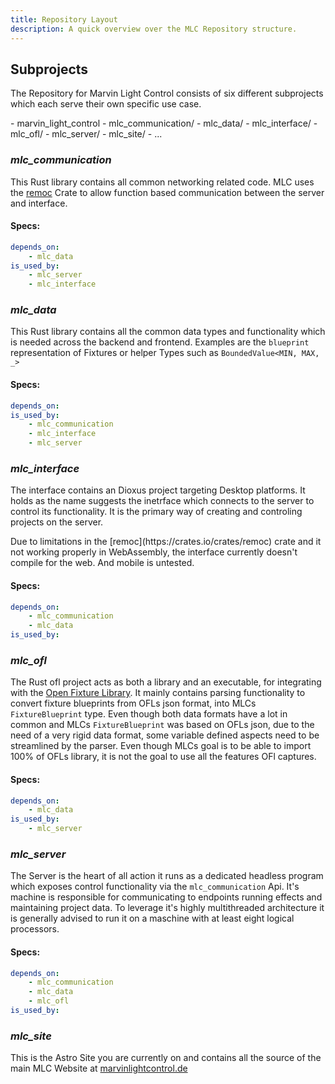```yaml
---
title: Repository Layout
description: A quick overview over the MLC Repository structure.
---
```


## Subprojects

The Repository for Marvin Light Control consists of six different subprojects which each serve their own specific use case.


<FileTree>
- marvin_light_control
    - mlc_communication/
    - mlc_data/
    - mlc_interface/
    - mlc_ofl/
    - mlc_server/
    - mlc_site/
    - ...
</FileTree>

### _mlc_communication_

This Rust library contains all common networking related code. MLC uses the [remoc](https://crates.io/crates/remoc) Crate to allow function based communication between the server and interface.

#### Specs:
```yaml
depends_on:
    - mlc_data
is_used_by:
    - mlc_server
    - mlc_interface
```

### _mlc_data_

This Rust library contains all the common data types and functionality which is needed across the backend and frontend. Examples are the `blueprint` representation of Fixtures or helper Types such as `BoundedValue<MIN, MAX, _>`

#### Specs:
```yaml
depends_on:
is_used_by:
    - mlc_communication
    - mlc_interface
    - mlc_server
```

### _mlc_interface_

The interface contains an Dioxus project targeting Desktop platforms. It holds as the name suggests the inetrface which connects to the server to control its functionality. It is the primary way of creating and controling projects on the server.

<Aside type='note'>Due to limitations in the [remoc](https://crates.io/crates/remoc) crate and it not working properly in WebAssembly, the interface currently doesn't compile for the web. And mobile is untested.</Aside>

#### Specs:
```yaml
depends_on:
    - mlc_communication
    - mlc_data
is_used_by:
```

### _mlc_ofl_

The Rust ofl project acts as both a library and an executable, for integrating with the [Open Fixture Library](https://open-fixture-library.org/). It mainly contains parsing functionality to convert fixture blueprints from OFLs json format, into MLCs `FixtureBlueprint` type. Even though both data formats have a lot in common and MLCs `FixtureBlueprint` was based on OFLs json, due to the need of a very rigid data format, some variable defined aspects need to be streamlined by the parser.
Even though MLCs goal is to be able to import 100% of OFLs library, it is not the goal to use all the features OFl captures.

#### Specs:
```yaml
depends_on:
    - mlc_data
is_used_by:
    - mlc_server
```

### _mlc_server_

The Server is the heart of all action it runs as a dedicated headless program which exposes control functionality via the `mlc_communication` Api. It's machine is responsible for communicating to endpoints running effects and maintaining project data. To leverage it's highly multithreaded architecture it is generally advised to run it on a maschine with at least eight logical processors.

#### Specs:
```yaml
depends_on:
    - mlc_communication
    - mlc_data
    - mlc_ofl
is_used_by:
```

### _mlc_site_

This is the Astro Site you are currently on and contains all the source of the main MLC Website at [marvinlightcontrol.de](https://marvinlightcontrol.de)